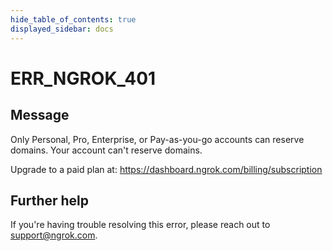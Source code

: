 ```yaml
---
hide_table_of_contents: true
displayed_sidebar: docs
---
```



# ERR_NGROK_401

## Message

Only Personal, Pro, Enterprise, or Pay-as-you-go accounts can reserve domains.
Your account can't reserve domains.

Upgrade to a paid plan at: https://dashboard.ngrok.com/billing/subscription

<ErrorDetails error="err_ngrok_401" />

## Further help

If you're having trouble resolving this error, please reach out to [support@ngrok.com](mailto:support@ngrok.com?subject=Help%20with%20ERR_NGROK_401).
